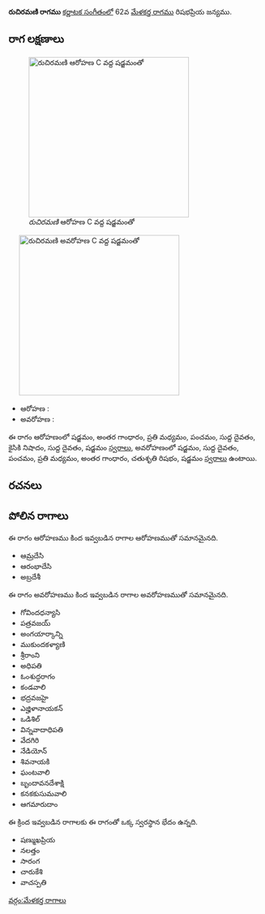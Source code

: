 {{Infobox ragam
	| name          	= రుచిరమణి
	| synonym	    	= 
	| mela          	= 
	| chakra        	= 
	| janaka        	= 
	| type          	= షడవ
	| arohanam      	= {{svaraC|S|G3|M2|P|D1|N2|D1|S'}} 
	| avarohanam    	= {{svaraC|S'|D1|P|M2|G3|R2|S}}
	| jeeva         	=
	| chhaya        	=
	| nyasa         	=
	| vishesha      	= 
	| equivalent  		= 
}}
{{కర్ణాటక సంగీత రాగాలు}}
'''రుచిరమణి రాగము''' [[కర్ణాటక సంగీతం]]లో 62వ [[మేళకర్త రాగము]] రిషభప్రియ జన్యము. 


==రాగ లక్షణాలు==
[[Image:ruciramani_ar_kb2wiki.png|thumb|right|316px|''రుచిరమణి'' ఆరోహణ C వద్ద షడ్జమంతో]]
	[[Image:ruciramani_av_kb2wiki.png|thumb|right|316px|''రుచిరమణి'' అవరోహణ C వద్ద షడ్జమంతో]]

* ఆరోహణ : {{svaraC|S|G3|M2|P|D1|N2|D1|S'}} 
* అవరోహణ : {{svaraC|S'|D1|P|M2|G3|R2|S}}

ఈ రాగం ఆరోహణంలో షడ్జమం, అంతర గాంధారం, ప్రతి మధ్యమం, పంచమం, సుద్ద దైవతం, కైసికి నిషాదం, సుద్ద దైవతం, షడ్జమం [[స్వరాలు]], అవరోహణంలో షడ్జమం, సుద్ద దైవతం, పంచమం, ప్రతి మధ్యమం, అంతర గాంధారం, చతుశృతి రిషభం, షడ్జమం [[స్వరాలు]] ఉంటాయి.

==రచనలు==



==పోలిన రాగాలు==
ఈ రాగం ఆరోహణము కింద ఇవ్వబడిన రాగాల ఆరోహణముతో సమానమైనది.
* ఆమ్రదేసి
* ఆరంభాదేసి
* అబ్రదేశీ

ఈ రాగం అవరోహణము కింద ఇవ్వబడిన రాగాల అవరోహణముతో సమానమైనది.
* గోవిందధన్యాసి
* పత్రవజయ్
* అంగయార్కాన్ని
* ముకుందకళ్యాణి
* శ్రీరాంని
* అధిపతి
* ఓంశుద్ధరాగం
* కండవాలి
* భద్రవజహై
* ఎజ్హిళానాయకన్
*  ఒడిశిల్
* విన్నవాదాధిపతి
* వేదగిరి
* నేడియోన్
* శివనాయకి
* ఘంటవాలి
* బృందావనదేశాక్షి
* కనకకుసుమవాలి
* ఆగమారుదాం

ఈ క్రింద ఇవ్వబడిన రాగాలకు ఈ రాగంతో ఒక్క స్వరస్థాన భేదం ఉన్నది.
* షణ్ముఖప్రియ
* నలత్తం
* సారంగ
* చారుకేశి
* వాచస్పతి



[[వర్గం:మేళకర్త రాగాలు]]